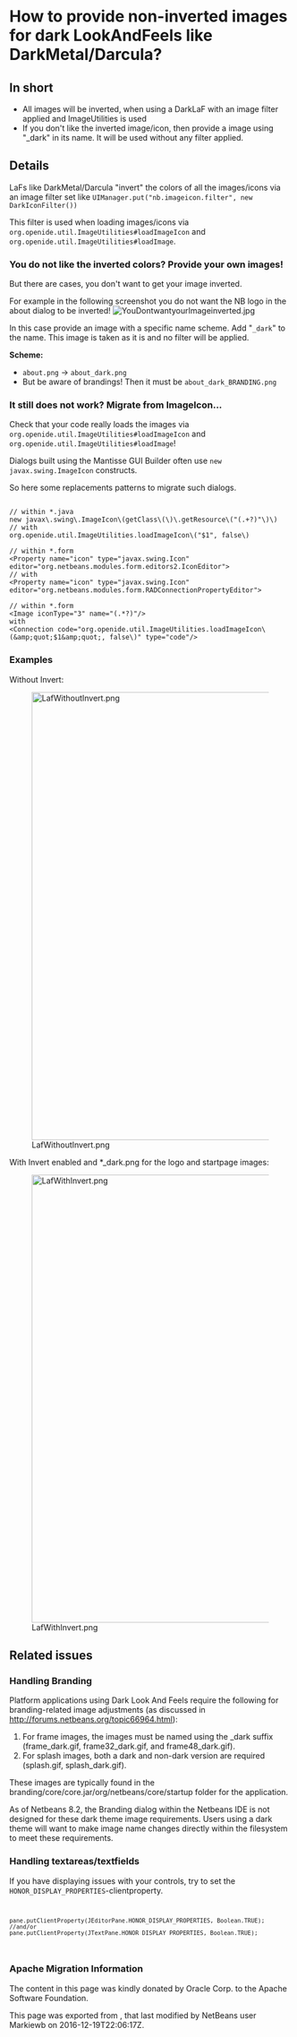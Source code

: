 <!--

    Licensed to the Apache Software Foundation (ASF) under one
    or more contributor license agreements.  See the NOTICE file
    distributed with this work for additional information
    regarding copyright ownership.  The ASF licenses this file
    to you under the Apache License, Version 2.0 (the
    "License"); you may not use this file except in compliance
    with the License.  You may obtain a copy of the License at

      http://www.apache.org/licenses/LICENSE-2.0

    Unless required by applicable law or agreed to in writing,
    software distributed under the License is distributed on an
    "AS IS" BASIS, WITHOUT WARRANTIES OR CONDITIONS OF ANY
    KIND, either express or implied.  See the License for the
    specific language governing permissions and limitations
    under the License.

-->
=How to provide non-inverted images for dark LookAndFeels like DarkMetal/Darcula?=

==In short==
* All images will be inverted, when using a DarkLaF with an image filter applied and ImageUtilities is used
* If you don't like the inverted image/icon, then provide a image using "_dark" in its name. It will be used without any filter applied.

==Details==

LaFs like DarkMetal/Darcula "invert" the colors of all the images/icons via an image filter set like <code>UIManager.put("nb.imageicon.filter", new DarkIconFilter())</code>

This filter is used when loading images/icons via
<code>org.openide.util.ImageUtilities#loadImageIcon</code> and <code>org.openide.util.ImageUtilities#loadImage</code>. 
{{iz|262804}}


===You do not like the inverted colors? Provide your own images!===
But there are cases, you don't want to get your image inverted. 

For example in the following screenshot you do not want the NB logo in the about dialog to be inverted!
[[File:YouDontwantyourImageinverted.jpg]]

In this case provide an image with a specific name scheme. Add "<code>_dark</code>" to the name. This image is taken as it is and no filter will be applied.

'''Scheme:'''
* <code>about.png</code> -> <code>about_dark.png</code>
* But be aware of brandings! Then it must be <code>about_dark_BRANDING.png</code>

===It still does not work? Migrate from ImageIcon... ===
Check that your code really loads the images via <code>org.openide.util.ImageUtilities#loadImageIcon</code> and <code>org.openide.util.ImageUtilities#loadImage</code>!

Dialogs built using the Mantisse GUI Builder often use <code>new javax.swing.ImageIcon</code> constructs.

So here some replacements patterns to migrate such dialogs.
<pre>

// within *.java
new javax\.swing\.ImageIcon\(getClass\(\)\.getResource\("(.+?)"\)\)
// with
org.openide.util.ImageUtilities.loadImageIcon\("$1", false\)

// within *.form
<Property name="icon" type="javax.swing.Icon" editor="org.netbeans.modules.form.editors2.IconEditor">
// with
<Property name="icon" type="javax.swing.Icon" editor="org.netbeans.modules.form.RADConnectionPropertyEditor">

// within *.form
<Image iconType="3" name="(.*?)"/>
with
<Connection code="org.openide.util.ImageUtilities.loadImageIcon\(&amp;quot;$1&amp;quot;, false\)" type="code"/>

</pre>

===Examples===

Without Invert: 

[[File:LafWithoutInvert.png|800px]]

With Invert enabled and *_dark.png for the logo and startpage images: 

[[File:LafWithInvert.png|800px]]


==Related issues==
===Handling Branding===

Platform applications using Dark Look And Feels require the following for branding-related image adjustments (as discussed in  http://forums.netbeans.org/topic66964.html):

# For frame images, the images must be named using the _dark suffix (frame_dark.gif, frame32_dark.gif, and frame48_dark.gif).
# For splash images, both a dark and non-dark version are required (splash.gif, splash_dark.gif).  

These images are typically found in the branding/core/core.jar/org/netbeans/core/startup folder for the application. 

As of Netbeans 8.2, the Branding dialog within the Netbeans IDE is not designed for these dark theme image requirements.  Users using a dark theme will want to make image name changes directly within the filesystem to meet these requirements.
===Handling textareas/textfields===
If you have displaying issues with your controls, try to set the <code>HONOR_DISPLAY_PROPERTIES</code>-clientproperty.

<code>
<pre>
pane.putClientProperty(JEditorPane.HONOR_DISPLAY_PROPERTIES, Boolean.TRUE);
//and/or
pane.putClientProperty(JTextPane.HONOR_DISPLAY_PROPERTIES, Boolean.TRUE);
</pre>
</code>

===Apache Migration Information===

The content in this page was kindly donated by Oracle Corp. to the
Apache Software Foundation.

This page was exported from , 
that last modified by NetBeans user Markiewb 
on 2016-12-19T22:06:17Z.

